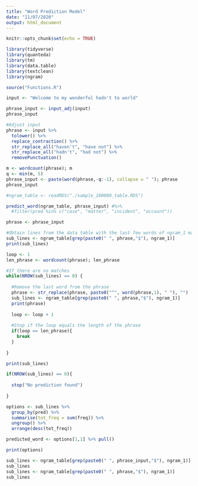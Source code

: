 ```yaml
---
title: "Word Prediction Model"
date: "11/07/2020"
output: html_document
---
```


```r
knitr::opts_chunk$set(echo = TRUE)
```

```r
library(tidyverse)
library(quanteda)
library(tm)
library(data.table)
library(textclean)
library(ngram)
```

```r
source("Functions.R")
```


```r
input <- "Welcome to my wonderful hadn't to world"
```

```r
phrase_input <- input_adj(input)
phrase_input
```

```r
#Adjust input
phrase <- input %>%
  tolower() %>%
  replace_contraction() %>%
  str_replace_all("haven't", "have not") %>%
  str_replace_all("hadn't", "had not") %>%
  removePunctuation()

m <- wordcount(phrase); m
q <- min(m, 5)
phrase_input <- paste(word(phrase,-q:-1), collapse = " "); phrase
phrase_input
```

```r
#ngram_table <- readRDS("./sample_100000_table.RDS")
```

```r
predict_word(ngram_table, phrase_input) #%>%
  #filter(pred %in% c("case", "matter", "incident", "account"))
```



```r
phrase <- phrase_input

#Obtain lines from the data table with the last few words of ngram_1 matching the phrase
sub_lines <- ngram_table[grep(paste0(" ", phrase,"$"), ngram_1)]
print(sub_lines)

loop <- 1
len_phrase <- wordcount(phrase); len_phrase

#If there are no matches
while(NROW(sub_lines) == 0) {
  
  #Remove the last word from the phrase
  phrase <- str_replace(phrase, paste0("^", word(phrase,1), " "), "")
  sub_lines <- ngram_table[grep(paste0(" ", phrase,"$"), ngram_1)]
  print(phrase)
  
  loop <- loop + 1
  
  #Stop if the loop equals the length of the phrase
  if(loop == len_phrase){
    break
  }
  
}

print(sub_lines)

if(NROW(sub_lines) == 0){
  
  stop("No prediction found")
  
}

options <- sub_lines %>%
  group_by(pred) %>%
  summarise(tot_freq = sum(freq)) %>%
  ungroup() %>%
  arrange(desc(tot_freq))

predicted_word <- options[1,1] %>% pull()

print(options)

```

```r
sub_lines <- ngram_table[grep(paste0(" ", phrase_input,"$"), ngram_1)]
sub_lines
sub_lines <- ngram_table[grep(paste0(" ", phrase,"$"), ngram_1)]
sub_lines
```


